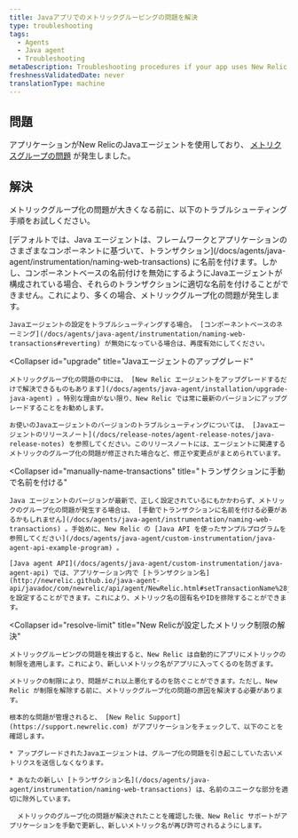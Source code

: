 ```yaml
---
title: Javaアプリでのメトリックグルーピングの問題を解決
type: troubleshooting
tags:
  - Agents
  - Java agent
  - Troubleshooting
metaDescription: Troubleshooting procedures if your app uses New Relic's Java agent and metric grouping issues have occurred.
freshnessValidatedDate: never
translationType: machine
---
```


## 問題

アプリケーションがNew RelicのJavaエージェントを使用しており、 [メトリクスグループの問題](/docs/agents/manage-apm-agents/troubleshooting/metric-grouping-issues) が発生しました。

## 解決

メトリックグループ化の問題が大きくなる前に、以下のトラブルシューティング手順をお試しください。

<CollapserGroup>
  <Collapser
    id="reconfigure-java"
    title="コンポーネントベースのネーミングが有効になっていること"
  >
    [デフォルトでは、Java エージェントは、フレームワークとアプリケーションのさまざまなコンポーネントに基づいて、トランザクション](/docs/agents/java-agent/instrumentation/naming-web-transactions) に名前を付けます。しかし、コンポーネントベースの名前付けを無効にするようにJavaエージェントが構成されている場合、それらのトランザクションに適切な名前を付けることができません。これにより、多くの場合、メトリックグループ化の問題が発生します。

    Javaエージェントの設定をトラブルシューティングする場合。 [コンポーネントベースのネーミング](/docs/agents/java-agent/instrumentation/naming-web-transactions#reverting) が無効になっている場合は、再度有効にしてください。
  </Collapser>

  <Collapser
    id="upgrade"
    title="Javaエージェントのアップグレード"
  >
    メトリックグループ化の問題の中には、 [New Relic エージェントをアップグレードするだけで解決できるものもあります](/docs/agents/java-agent/installation/upgrade-java-agent) 。特別な理由がない限り、New Relic では常に最新のバージョンにアップグレードすることをお勧めします。

    お使いのJavaエージェントのバージョンのトラブルシューティングについては、 [Javaエージェントのリリースノート](/docs/release-notes/agent-release-notes/java-release-notes) を参照してください。このリリースノートには、エージェントに関連するメトリックのグループ化の問題が修正された場合など、修正や変更点がまとめられています。
  </Collapser>

  <Collapser
    id="manually-name-transactions"
    title="トランザクションに手動で名前を付ける"
  >
    Java エージェントのバージョンが最新で、正しく設定されているにもかかわらず、メトリックのグループ化の問題が発生する場合は、 [手動でトランザクションに名前を付ける必要があるかもしれません](/docs/agents/java-agent/instrumentation/naming-web-transactions) 。手始めに、New Relic の [Java API を使ったサンプルプログラムを参照してください](/docs/agents/java-agent/custom-instrumentation/java-agent-api-example-program) 。

    [Java agent API](/docs/agents/java-agent/custom-instrumentation/java-agent-api) では、アプリケーション内で [トランザクション名](http://newrelic.github.io/java-agent-api/javadoc/com/newrelic/api/agent/NewRelic.html#setTransactionName%28java.lang.String,%20java.lang.String%29) を設定することができます。これにより、メトリック名の固有名やIDを排除することができます。
  </Collapser>

  <Collapser
    id="resolve-limit"
    title="New Relicが設定したメトリック制限の解決"
  >
    メトリックグルーピングの問題を検出すると、New Relic は自動的にアプリにメトリックの制限を適用します。これにより、新しいメトリック名がアプリに入ってくるのを防ぎます。

    メトリックの制限により、問題がこれ以上悪化するのを防ぐことができます。ただし、New Relic が制限を解除する前に、メトリックグループ化の問題の原因を解決する必要があります。

    根本的な問題が管理されると、 [New Relic Support](https://support.newrelic.com) がアプリケーションをチェックして、以下のことを確認します。

    * アップグレードされたJavaエージェントは、グループ化の問題を引き起こしていた古いメトリクスを送信しなくなります。

    * あなたの新しい [トランザクション名](/docs/agents/java-agent/instrumentation/naming-web-transactions) は、名前のユニークな部分を適切に除外しています。

      メトリックのグループ化の問題が解決されたことを確認した後、New Relic サポートがアプリケーションを手動で更新し、新しいメトリック名が再び許可されるようにします。
  </Collapser>
</CollapserGroup>
